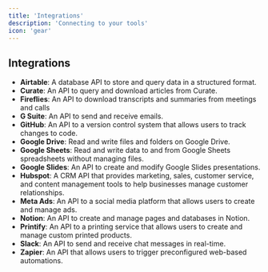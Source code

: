 ```yaml
---
title: 'Integrations'
description: 'Connecting to your tools'
icon: 'gear'
---
```


## Integrations

- **Airtable**: A database API to store and query data in a structured format.
- **Curate**: An API to query and download articles from Curate.
- **Fireflies**: An API to download transcripts and summaries from meetings and calls
- **G Suite**: An API to send and receive emails.
- **GitHub**: An API to a version control system that allows users to track changes to code.
- **Google Drive**: Read and write files and folders on Google Drive.
- **Google Sheets**: Read and write data to and from Google Sheets spreadsheets without managing files.
- **Google Slides**: An API to create and modify Google Slides presentations.
- **Hubspot**: A CRM API that provides marketing, sales, customer service, and content management tools to help businesses manage customer relationships.
- **Meta Ads**: An API to a social media platform that allows users to create and manage ads.
- **Notion**: An API to create and manage pages and databases in Notion.
- **Printify**: An API to a printing service that allows users to create and manage custom printed products.
- **Slack**: An API to send and receive chat messages in real-time.
- **Zapier**: An API that allows users to trigger preconfigured web-based automations.
